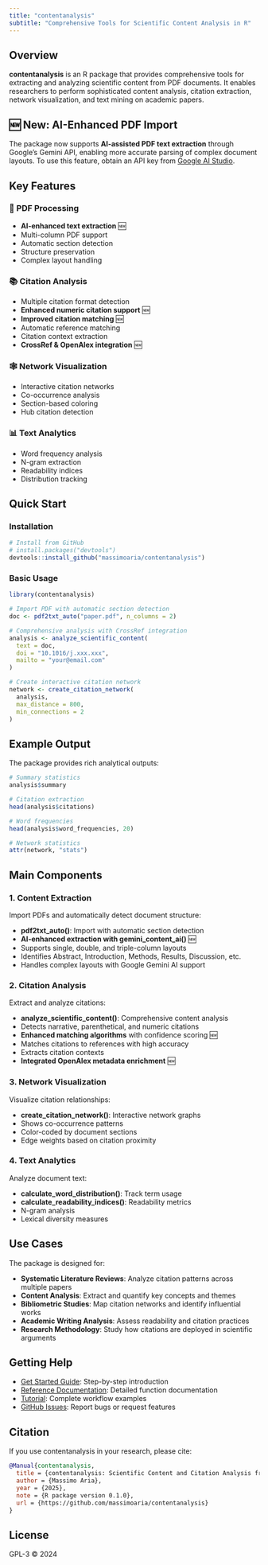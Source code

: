 ```yaml
---
title: "contentanalysis"
subtitle: "Comprehensive Tools for Scientific Content Analysis in R"
---
```


## Overview

**contentanalysis** is an R package that provides comprehensive tools for extracting and analyzing scientific content from PDF documents. It enables researchers to perform sophisticated content analysis, citation extraction, network visualization, and text mining on academic papers.

::: {.callout-note}
## 🆕 New: AI-Enhanced PDF Import

The package now supports **AI-assisted PDF text extraction** through Google's Gemini API, enabling more accurate parsing of complex document layouts. To use this feature, obtain an API key from [Google AI Studio](https://aistudio.google.com/apikey).
:::

## Key Features

::::::: grid
::: g-col-6
### 📄 PDF Processing

-   **AI-enhanced text extraction** 🆕
-   Multi-column PDF support
-   Automatic section detection
-   Structure preservation
-   Complex layout handling
:::

::: g-col-6
### 📚 Citation Analysis

-   Multiple citation format detection
-   **Enhanced numeric citation support** 🆕
-   **Improved citation matching** 🆕
-   Automatic reference matching
-   Citation context extraction
-   **CrossRef & OpenAlex integration** 🆕
:::

::: g-col-6
### 🕸️ Network Visualization

-   Interactive citation networks
-   Co-occurrence analysis
-   Section-based coloring
-   Hub citation detection
:::

::: g-col-6
### 📊 Text Analytics

-   Word frequency analysis
-   N-gram extraction
-   Readability indices
-   Distribution tracking
:::
:::::::

## Quick Start

### Installation

``` r
# Install from GitHub
# install.packages("devtools")
devtools::install_github("massimoaria/contentanalysis")
```

### Basic Usage

``` r
library(contentanalysis)

# Import PDF with automatic section detection
doc <- pdf2txt_auto("paper.pdf", n_columns = 2)

# Comprehensive analysis with CrossRef integration
analysis <- analyze_scientific_content(
  text = doc,
  doi = "10.1016/j.xxx.xxx",
  mailto = "your@email.com"
)

# Create interactive citation network
network <- create_citation_network(
  analysis,
  max_distance = 800,
  min_connections = 2
)
```

## Example Output

The package provides rich analytical outputs:

```r
# Summary statistics
analysis$summary

# Citation extraction
head(analysis$citations)

# Word frequencies
head(analysis$word_frequencies, 20)

# Network statistics
attr(network, "stats")
```

## Main Components

### 1. Content Extraction

Import PDFs and automatically detect document structure:

-   **pdf2txt_auto()**: Import with automatic section detection
-   **AI-enhanced extraction with gemini_content_ai()** 🆕
-   Supports single, double, and triple-column layouts
-   Identifies Abstract, Introduction, Methods, Results, Discussion, etc.
-   Handles complex layouts with Google Gemini AI support

### 2. Citation Analysis

Extract and analyze citations:

-   **analyze_scientific_content()**: Comprehensive content analysis
-   Detects narrative, parenthetical, and numeric citations
-   **Enhanced matching algorithms** with confidence scoring 🆕
-   Matches citations to references with high accuracy
-   Extracts citation contexts
-   **Integrated OpenAlex metadata enrichment** 🆕

### 3. Network Visualization

Visualize citation relationships:

-   **create_citation_network()**: Interactive network graphs
-   Shows co-occurrence patterns
-   Color-coded by document sections
-   Edge weights based on citation proximity

### 4. Text Analytics

Analyze document text:

-   **calculate_word_distribution()**: Track term usage
-   **calculate_readability_indices()**: Readability metrics
-   N-gram analysis
-   Lexical diversity measures

## Use Cases

The package is designed for:

-   **Systematic Literature Reviews**: Analyze citation patterns across multiple papers
-   **Content Analysis**: Extract and quantify key concepts and themes
-   **Bibliometric Studies**: Map citation networks and identify influential works
-   **Academic Writing Analysis**: Assess readability and citation practices
-   **Research Methodology**: Study how citations are deployed in scientific arguments

## Getting Help

-   [Get Started Guide](get-started.qmd): Step-by-step introduction
-   [Reference Documentation](reference/): Detailed function documentation
-   [Tutorial](tutorial.qmd): Complete workflow examples
-   [GitHub Issues](https://github.com/yourusername/contentanalysis/issues): Report bugs or request features

## Citation

If you use contentanalysis in your research, please cite:

``` bibtex
@Manual{contentanalysis,
  title = {contentanalysis: Scientific Content and Citation Analysis from PDF Documents},
  author = {Massimo Aria},
  year = {2025},
  note = {R package version 0.1.0},
  url = {https://github.com/massimoaria/contentanalysis}
}
```

## License

GPL-3 © 2024
